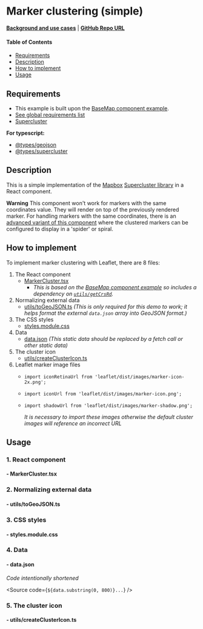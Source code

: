 
<Meta of={MarkerClusterStories} />

# Marker clustering (simple)

**[Background and use cases](../?path=/docs/marker-clustering--docs)** | **[GitHub Repo URL](https://github.com/Amsterdam/ee-react-map-demos/tree/main/src/pages/MarkerCluster)**

#### Table of Contents

- [Requirements](#requirements)
- [Description](#description)
- [How to implement](#how-to-implement)
- [Usage](#usage)

## Requirements

- This example is built upon the [BaseMap component example](../?path=/docs/react-baselayer--docs).
- [See global requirements list](../?path=/docs/global-requirements--docs)
- [Supercluster](https://www.npmjs.com/package/supercluster)

**For typescript:**

- [@types/geojson](https://www.npmjs.com/package/@types/geojson)
- [@types/supercluster](https://www.npmjs.com/package/@types/supercluster)

## Description

This is a simple implementation of the [Mapbox](https://www.mapbox.com/) [Supercluster library](https://github.com/mapbox/supercluster) in a React component.

**Warning** This component won't work for markers with the same coordinates value. They will render on top of the previously rendered marker. For handling markers with the same coordinates, there is an [advanced variant of this component](../?path=/story/react-markerclusterspider--default) where the clustered markers can be configured to display in a 'spider' or spiral.

## How to implement

To implement marker clustering with Leaflet, there are 8 files:

1. The React component
    * [MarkerCluster.tsx](#--markerclustertsx)
        * *This is based on the [BaseMap component example](../?path=/docs/react-baselayer--docs) so includes a dependency on [`utils/getCrsRd`](../?path=/docs/react-baselayer--docs#1-getcrsrdts).*
2. Normalizing external data
    * [utils/toGeoJSON.ts](#--utilstogeojsonts)
      *(This is only required for this demo to work; it helps format the external `data.json` array into GeoJSON format.)*
3. The CSS styles
    * [styles.module.css](#--stylesmodulecss)
4. Data
    * [data.json](#--datajson) *(This static data should be replaced by a fetch call or other static data)*
5. The cluster icon
    * [utils/createClusterIcon.ts](#--utilscreateclustericonts)
6. Leaflet marker image files
    * `import iconRetinaUrl from 'leaflet/dist/images/marker-icon-2x.png';`
    * `import iconUrl from 'leaflet/dist/images/marker-icon.png';`
    * `import shadowUrl from 'leaflet/dist/images/marker-shadow.png';`

      *It is necessary to import these images otherwise the default cluster images will reference an incorrect URL*

## Usage

### 1. React component

#### - MarkerCluster.tsx

<Source code={MarkerCluster} />

### 2. Normalizing external data

#### - utils/toGeoJSON.ts

<Source code={toGeoJSON} />

### 3. CSS styles

#### - styles.module.css

<Source code={styles} />

### 4. Data

#### - data.json

*Code intentionally shortened*

<Source code={`${data.substring(0, 800)}...`} />

### 5. The cluster icon

#### - utils/createClusterIcon.ts

<Source code={createClusterIcon} />
